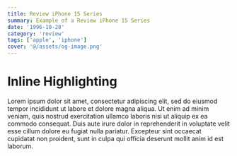 ```yaml
---
title: Review iPhone 15 Series
summary: Example of a Review iPhone 15 Series
date: '1996-10-28'
category: 'review'
tags: ['apple', 'iphone']
cover: '@/assets/og-image.png'
---
```

# Inline Highlighting

Lorem ipsum dolor sit amet, consectetur adipiscing elit, sed do eiusmod tempor incididunt ut labore et dolore magna aliqua. Ut enim ad minim veniam, quis nostrud exercitation ullamco laboris nisi ut aliquip ex ea commodo consequat. Duis aute irure dolor in reprehenderit in voluptate velit esse cillum dolore eu fugiat nulla pariatur. Excepteur sint occaecat cupidatat non proident, sunt in culpa qui officia deserunt mollit anim id est laborum.
